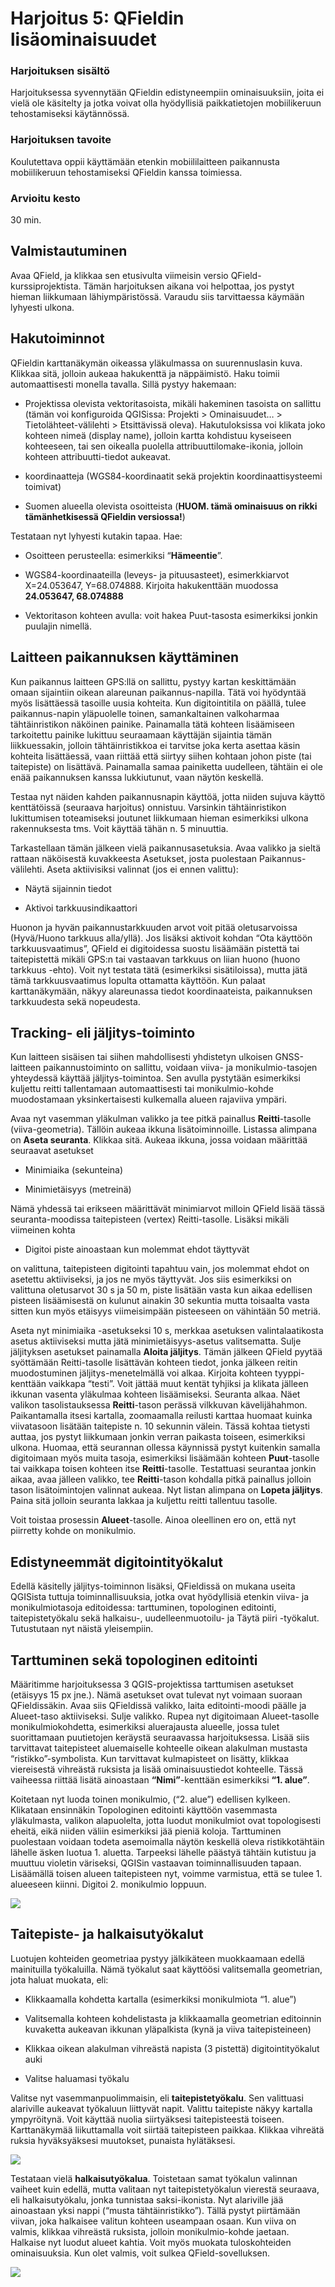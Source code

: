 # Harjoitus 5: QFieldin lisäominaisuudet

### Harjoituksen sisältö

Harjoituksessa syvennytään QFieldin edistyneempiin ominaisuuksiin, joita ei vielä ole käsitelty ja jotka voivat olla hyödyllisiä paikkatietojen mobiilikeruun tehostamiseksi käytännössä.

### Harjoituksen tavoite

Koulutettava oppii käyttämään etenkin mobiililaitteen paikannusta mobiilikeruun tehostamiseksi QFieldin kanssa toimiessa.

### Arvioitu kesto

30 min.

## Valmistautuminen

Avaa QField, ja klikkaa sen etusivulta viimeisin versio QField-kurssiprojektista. Tämän harjoituksen aikana voi helpottaa, jos pystyt hieman liikkumaan lähiympäristössä. Varaudu siis tarvittaessa käymään lyhyesti ulkona.

## Hakutoiminnot

QFieldin karttanäkymän oikeassa yläkulmassa on suurennuslasin kuva. Klikkaa sitä, jolloin aukeaa hakukenttä ja näppäimistö. Haku toimii automaattisesti monella tavalla. Sillä pystyy hakemaan:

-   Projektissa olevista vektoritasoista, mikäli hakeminen tasoista on sallittu (tämän voi konfiguroida QGISissa: Projekti \> Ominaisuudet... \> Tietolähteet-välilehti \> Etsittävissä oleva). Hakutuloksissa voi klikata joko kohteen nimeä (display name), jolloin kartta kohdistuu kyseiseen kohteeseen, tai sen oikealla puolella attribuuttilomake-ikonia, jolloin kohteen attribuutti-tiedot aukeavat.

-   koordinaatteja (WGS84-koordinaatit sekä projektin koordinaattisysteemi toimivat)

-   Suomen alueella olevista osoitteista (**HUOM. tämä ominaisuus on rikki tämänhetkisessä QFieldin versiossa!**)

Testataan nyt lyhyesti kutakin tapaa. Hae:

-   Osoitteen perusteella: esimerkiksi "**Hämeentie**".

-   WGS84-koordinaateilla (leveys- ja pituusasteet), esimerkkiarvot X=24.053647, Y=68.074888. Kirjoita hakukenttään muodossa **24.053647, 68.074888**

-   Vektoritason kohteen avulla: voit hakea Puut-tasosta esimerkiksi jonkin puulajin nimellä.\

## Laitteen paikannuksen käyttäminen

Kun paikannus laitteen GPS:llä on sallittu, pystyy kartan keskittämään omaan sijaintiin oikean alareunan paikannus-napilla. Tätä voi hyödyntää myös lisättäessä tasoille uusia kohteita. Kun digitointitila on päällä, tulee paikannus-napin yläpuolelle toinen, samankaltainen valkoharmaa tähtäinristikon näköinen painike. Painamalla tätä kohteen lisäämiseen tarkoitettu painike lukittuu seuraamaan käyttäjän sijaintia tämän liikkuessakin, jolloin tähtäinristikkoa ei tarvitse joka kerta asettaa käsin kohteita lisättäessä, vaan riittää että siirtyy siihen kohtaan johon piste (tai taitepiste) on lisättävä. Painamalla samaa painiketta uudelleen, tähtäin ei ole enää paikannuksen kanssa lukkiutunut, vaan näytön keskellä.

Testaa nyt näiden kahden paikannusnapin käyttöä, jotta niiden sujuva käyttö kenttätöissä (seuraava harjoitus) onnistuu. Varsinkin tähtäinristikon lukittumisen toteamiseksi joutunet liikkumaan hieman esimerkiksi ulkona rakennuksesta tms. Voit käyttää tähän n. 5 minuuttia.

Tarkastellaan tämän jälkeen vielä paikannusasetuksia. Avaa valikko ja sieltä rattaan näköisestä kuvakkeesta Asetukset, josta puolestaan Paikannus-välilehti. Aseta aktiivisiksi valinnat (jos ei ennen valittu):

-   Näytä sijainnin tiedot

-   Aktivoi tarkkuusindikaattori

Huonon ja hyvän paikannustarkkuuden arvot voit pitää oletusarvoissa (Hyvä/Huono tarkkuus alla/yllä). Jos lisäksi aktivoit kohdan "Ota käyttöön tarkkuusvaatimus", QField ei digitoidessa suostu lisäämään pistettä tai taitepistettä mikäli GPS:n tai vastaavan tarkkuus on liian huono (huono tarkkuus -ehto). Voit nyt testata tätä (esimerkiksi sisätiloissa), mutta jätä tämä tarkkuusvaatimus lopulta ottamatta käyttöön. Kun palaat karttanäkymään, näkyy alareunassa tiedot koordinaateista, paikannuksen tarkkuudesta sekä nopeudesta.

## Tracking- eli jäljitys-toiminto

Kun laitteen sisäisen tai siihen mahdollisesti yhdistetyn ulkoisen GNSS-laitteen paikannustoiminto on sallittu, voidaan viiva- ja monikulmio-tasojen yhteydessä käyttää jäljitys-toimintoa. Sen avulla pystytään esimerkiksi kuljettu reitti tallentamaan automaattisesti tai monikulmio-kohde muodostamaan yksinkertaisesti kulkemalla alueen rajaviiva ympäri.

Avaa nyt vasemman yläkulman valikko ja tee pitkä painallus **Reitti**-tasolle (viiva-geometria). Tällöin aukeaa ikkuna lisätoiminnoille. Listassa alimpana on **Aseta seuranta**. Klikkaa sitä. Aukeaa ikkuna, jossa voidaan määrittää seuraavat asetukset

-   Minimiaika (sekunteina)

-   Minimietäisyys (metreinä)

Nämä yhdessä tai erikseen määrittävät minimiarvot milloin QField lisää tässä seuranta-moodissa taitepisteen (vertex) Reitti-tasolle. Lisäksi mikäli viimeinen kohta

-   Digitoi piste ainoastaan kun molemmat ehdot täyttyvät

on valittuna, taitepisteen digitointi tapahtuu vain, jos molemmat ehdot on asetettu aktiiviseksi, ja jos ne myös täyttyvät. Jos siis esimerkiksi on valittuna oletusarvot 30 s ja 50 m, piste lisätään vasta kun aikaa edellisen pisteen lisäämisestä on kulunut ainakin 30 sekuntia mutta toisaalta vasta sitten kun myös etäisyys viimeisimpään pisteeseen on vähintään 50 metriä.

Aseta nyt minimiaika -asetukseksi 10 s, merkkaa asetuksen valintalaatikosta asetus aktiiviseksi mutta jätä minimietäisyys-asetus valitsematta. Sulje jäljityksen asetukset painamalla **Aloita jäljitys**. Tämän jälkeen QField pyytää syöttämään Reitti-tasolle lisättävän kohteen tiedot, jonka jälkeen reitin muodostuminen jäljitys-menetelmällä voi alkaa. Kirjoita kohteen tyyppi-kenttään vaikkapa "testi". Voit jättää muut kentät tyhjiksi ja klikata jälleen ikkunan vasenta yläkulmaa kohteen lisäämiseksi. Seuranta alkaa. Näet valikon tasolistauksessa **Reitti**-tason perässä vilkkuvan kävelijähahmon. Paikantamalla itsesi kartalla, zoomaamalla reilusti karttaa huomaat kuinka viivatasoon lisätään taitepiste n. 10 sekunnin välein. Tässä kohtaa tietysti auttaa, jos pystyt liikkumaan jonkin verran paikasta toiseen, esimerkiksi ulkona. Huomaa, että seurannan ollessa käynnissä pystyt kuitenkin samalla digitoimaan myös muita tasoja, esimerkiksi lisäämään kohteen **Puut**-tasolle tai vaikkapa toisen kohteen itse **Reitti**-tasolle. Testattuasi seurantaa jonkin aikaa, avaa jälleen valikko, tee **Reitti**-tason kohdalla pitkä painallus jolloin tason lisätoimintojen valinnat aukeaa. Nyt listan alimpana on **Lopeta jäljitys**. Paina sitä jolloin seuranta lakkaa ja kuljettu reitti tallentuu tasolle.

Voit toistaa prosessin **Alueet**-tasolle. Ainoa oleellinen ero on, että nyt piirretty kohde on monikulmio.

## Edistyneemmät digitointityökalut

Edellä käsitelly jäljitys-toiminnon lisäksi, QFieldissä on mukana useita QGISista tuttuja toiminnallisuuksia, jotka ovat hyödyllisiä etenkin viiva- ja monikulmiotasoja editoidessa: tarttuminen, topologinen editointi, taitepistetyökalu sekä halkaisu-, uudelleenmuotoilu- ja Täytä piiri -työkalut. Tutustutaan nyt näistä yleisempiin.

## Tarttuminen sekä topologinen editointi

Määritimme harjoituksessa 3 QGIS-projektissa tarttumisen asetukset (etäisyys 15 px jne.). Nämä asetukset ovat tulevat nyt voimaan suoraan QFieldissäkin. Avaa siis QFieldissä valikko, laita editointi-moodi päälle ja Alueet-taso aktiiviseksi. Sulje valikko. Rupea nyt digitoimaan Alueet-tasolle monikulmiokohdetta, esimerkiksi aluerajausta alueelle, jossa tulet suorittamaan puutietojen keräystä seuraavassa harjoituksessa. Lisää siis tarvittavat taitepisteet aluemaiselle kohteelle oikean alakulman mustasta "ristikko"-symbolista. Kun tarvittavat kulmapisteet on lisätty, klikkaa viereisestä vihreästä ruksista ja lisää ominaisuustiedot kohteelle. Tässä vaiheessa riittää lisätä ainoastaan **"Nimi"**-kenttään esimerkiksi **"1. alue"**.

Koitetaan nyt luoda toinen monikulmio, ("2. alue") edellisen kylkeen. Klikataan ensinnäkin Topologinen editointi käyttöön vasemmasta yläkulmasta, valikon alapuolelta, jotta luodut monikulmiot ovat topologisesti eheitä, eikä niiden väliin esimerkiksi jää pieniä koloja. Tarttuminen puolestaan voidaan todeta asemoimalla näytön keskellä oleva ristikkotähtäin lähelle äsken luotua 1. aluetta. Tarpeeksi lähelle päästyä tähtäin kutistuu ja muuttuu violetin väriseksi, QGISin vastaavan toiminnallisuuden tapaan. Lisäämällä toisen alueen taitepisteen nyt, voimme varmistua, että se tulee 1. alueeseen kiinni. Digitoi 2. monikulmio loppuun.

![](img/harjoitus_5/image1.png)

## Taitepiste- ja halkaisutyökalut

Luotujen kohteiden geometriaa pystyy jälkikäteen muokkaamaan edellä mainituilla työkaluilla. Nämä työkalut saat käyttöösi valitsemalla geometrian, jota haluat muokata, eli:

-   Klikkaamalla kohdetta kartalla (esimerkiksi monikulmiota "1. alue")

-   Valitsemalla kohteen kohdelistasta ja klikkaamalla geometrian editoinnin kuvaketta aukeavan ikkunan yläpalkista (kynä ja viiva taitepisteineen)

-   Klikkaa oikean alakulman vihreästä napista (3 pistettä) digitointityökalut auki

-   Valitse haluamasi työkalu

Valitse nyt vasemmanpuolimmaisin, eli **taitepistetyökalu**. Sen valittuasi alariville aukeavat työkaluun liittyvät napit. Valittu taitepiste näkyy kartalla ympyröitynä. Voit käyttää nuolia siirtyäksesi taitepisteestä toiseen. Karttanäkymää liikuttamalla voit siirtää taitepisteen paikkaa. Klikkaa vihreätä ruksia hyväksyäksesi muutokset, punaista hylätäksesi.

![](img/harjoitus_5/image2.png)

Testataan vielä **halkaisutyökalua**. Toistetaan samat työkalun valinnan vaiheet kuin edellä, mutta valitaan nyt taitepistetyökalun vierestä seuraava, eli halkaisutyökalu, jonka tunnistaa saksi-ikonista. Nyt alariville jää ainoastaan yksi nappi ("musta tähtäinristikko"). Tällä pystyt piirtämään viivan, joka halkaisee valitun kohteen useampaan osaan. Kun viiva on valmis, klikkaa vihreästä ruksista, jolloin monikulmio-kohde jaetaan. Halkaise nyt luodut alueet kahtia. Voit myös muokata tuloskohteiden ominaisuuksia. Kun olet valmis, voit sulkea QField-sovelluksen.

![](img/harjoitus_5/image3.png)
